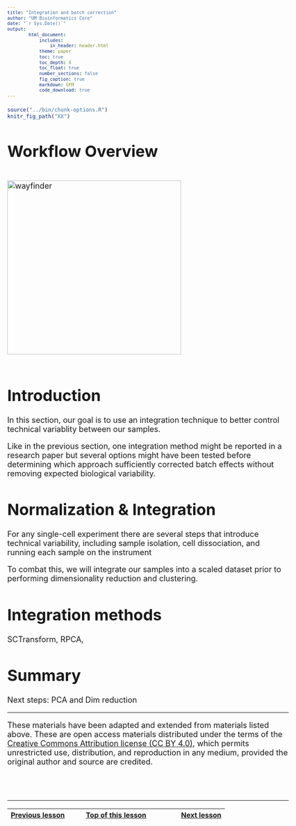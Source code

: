 ```yaml
---
title: "Integration and batch correction"
author: "UM Bioinformatics Core"
date: "`r Sys.Date()`"
output:
        html_document:
            includes:
                in_header: header.html
            theme: paper
            toc: true
            toc_depth: 4
            toc_float: true
            number_sections: false
            fig_caption: true
            markdown: GFM
            code_download: true
---
```


<style type="text/css">
body, td {
   font-size: 18px;
}
code.r{
  font-size: 12px;
}
pre {
  font-size: 12px
}
</style>

```r
source("../bin/chunk-options.R")
knitr_fig_path("XX")
```

# Workflow Overview {.unlisted .unnumbered}

<br/>
<img src="images/wayfinder/wayfinder.png" alt="wayfinder" style="height: 400px;"/>
<br/>
<br/>

# Introduction 

In this section, our goal is to use an integration technique to better control technical variablity between our samples. 

Like in the previous section, one integration method might be reported in a research paper but several options might have been tested before determining which approach sufficiently corrected batch effects without removing expected biological variability.

<!--Add specific goals for section-->


# Normalization & Integration

<!--Is PCA and Find Neighbors required prior to SCTransform?-->

For any single-cell experiment there are several steps that introduce technical variability, including sample isolation, cell dissociation, and running each sample on the instrument <!--although... there are some library approaches that allow samples to be pooled before running, which our colleagues from the Advanced Genomics Core will likely be discussing at the end of the day.--> 

<!--add figure from Seurat showing batch effects-->

To combat this, we will integrate our samples into a scaled dataset prior to performing dimensionality reduction and clustering.

# Integration methods

SCTransform, RPCA, 

#






# Summary

Next steps: PCA and Dim reduction

----

These materials have been adapted and extended from materials listed above. These are open access materials distributed under the terms of the [Creative Commons Attribution license (CC BY 4.0)](http://creativecommons.org/licenses/by/4.0/), which permits unrestricted use, distribution, and reproduction in any medium, provided the original author and source are credited.

<br/>
<br/>
<hr/>
| [Previous lesson](02-QCandFiltering.html) | [Top of this lesson](#top) | [Next lesson](PCAandDimReduction.html) |
| :--- | :----: | ---: |




